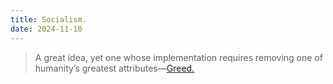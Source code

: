 ```yaml
---
title: Socialism.
date: 2024-11-10
---
```


> A great idea, yet one whose implementation requires removing one of humanity’s greatest attributes—[Greed.](/writing/greed)
